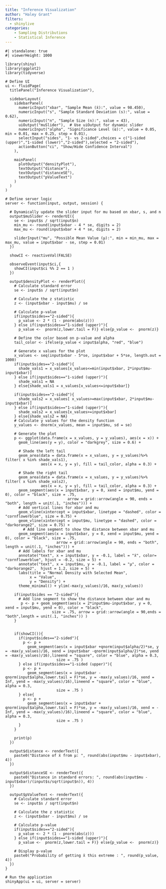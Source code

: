 ```yaml
---
title: "Inference Visualization"
author: "Haley Grant"
filters: 
  - shinylive
categories:
    - Sampling Distributions
    - Statistical Inference
---
```


```shinylive-r
#| standalone: true
#| viewerHeight: 1000
 
library(shiny)
library(ggplot2)
library(tidyverse)

# Define UI
ui <- fluidPage(
  titlePanel("Inference Visualization"),
  
  sidebarLayout(
    sidebarPanel(
      numericInput("xbar", "Sample Mean (x̄):", value = 98.450),
      numericInput("s", "Sample Standard Deviation (s):", value = 0.62),
      numericInput("n", "Sample Size (n):", value = 43),
      uiOutput("muSlider"),  # Use uiOutput for dynamic slider
      numericInput("alpha", "Significance Level (α):", value = 0.05, min = 0.01, max = 0.25, step = 0.01),
      selectInput("sides", "1- vs 2-sided",choices = c("1-sided (upper)","1-sided (lower)","2-sided"),selected = "2-sided"),
      actionButton("ci", "Show/Hide Confidence Interval")
    ),
    
    mainPanel(
      plotOutput("densityPlot"),
      textOutput("distance"),
      textOutput("distanceSE"),
      textOutput("pValueText")
    )
  )
)

# Define server logic
server <- function(input, output, session) {
  
  # Dynamically update the slider input for mu based on xbar, s, and n
  output$muSlider <- renderUI({
    se <- input$s / sqrt(input$n)
    min_mu <- round(input$xbar - 4 * se, digits = 2)
    max_mu <- round(input$xbar + 4 * se, digits = 2)
    
    sliderInput("mu", "Possible Mean Value (μ):", min = min_mu, max = max_mu, value = input$xbar - se, step = 0.01)
  })
  
  showCI <- reactiveVal(FALSE)
  
  observeEvent(input$ci,{
    showCI(input$ci %% 2 == 1 )
  })
  
  output$densityPlot <- renderPlot({
    # Calculate standard error
    se <- input$s / sqrt(input$n)
    
    # Calculate the z statistic
    z <- (input$xbar - input$mu) / se
    
    # Calculate p-value
    if(input$sides=="2-sided"){
      p_value <- 2 * (1 - pnorm(abs(z)))
    } else if(input$sides=="1-sided (upper)"){ 
      p_value <-  pnorm(z,lower.tail = F)} else{p_value <-  pnorm(z)}
    
    # Define the color based on p-value and alpha
    tail_color <- ifelse(p_value < input$alpha, "red", "blue")
    
    # Generate x values for the plot
    x_values <- seq(input$xbar - 5*se, input$xbar + 5*se, length.out = 1000)
    if(input$sides=="2-sided"){
      shade_vals1 = x_values[x_values<=min(input$xbar, 2*input$mu-input$xbar)]
    } else if(input$sides=="1-sided (upper)"){ 
      shade_vals1 = NA
    } else{shade_vals1 = x_values[x_values<=input$xbar]}
    
    if(input$sides=="2-sided"){
      shade_vals2 = x_values[ x_values>=max(input$xbar, 2*input$mu-input$xbar)]
    } else if(input$sides=="1-sided (upper)"){ 
      shade_vals2 = x_values[x_values>=input$xbar]
    } else{shade_vals2 = NA}
    # Calculate y values for the density function
    y_values <- dnorm(x_values, mean = input$mu, sd = se)
    
    # Generate the plot
    p <- ggplot(data.frame(x = x_values, y = y_values), aes(x = x)) +
      geom_line(aes(y = y), color = "darkgrey", size = 0.6) +
      
      # Shade the left tail
      geom_area(data = data.frame(x = x_values, y = y_values)%>% filter( x %in% shade_vals1),
                aes(x = x, y = y), fill = tail_color, alpha = 0.3) +
      
      # Shade the right tail
      geom_area(data = data.frame(x = x_values, y = y_values)%>% filter( x %in% shade_vals2),
                aes(x = x, y = y), fill = tail_color, alpha = 0.3) +
      geom_segment(aes(x = input$xbar, y = 0, xend = input$mu, yend = 0), color = "black", size = .75,
                            arrow = grid::arrow(angle = 90, ends = "both", length = unit(.1, "inches"))) +
      # Add vertical lines for xbar and mu
      geom_vline(xintercept = input$xbar, linetype = "dashed", color = "cornflowerblue", size = 0.75) +
      geom_vline(xintercept = input$mu, linetype = "dashed", color = "darkorange2", size = 0.75) +
        # Add line segment to show the distance between xbar and mu
      geom_segment(aes(x = input$xbar, y = 0, xend = input$mu, yend = 0), color = "black", size = .75,
                       arrow = grid::arrow(angle = 90, ends = "both", length = unit(.1, "inches"))) +
      # Add labels for xbar and mu
      annotate("text", x = input$xbar, y = -0.1, label = "x̄", color= "cornflowerblue", hjust = -0.2, size = 5) +
      annotate("text", x = input$mu, y = -0.1, label = "μ", color = "darkorange2",  hjust = 1.2, size = 5) +
      labs(title = "Normal Density with Selected Mean",
           x = "Value",
           y = "Density") +
      theme_minimal() + ylim(-max(y_values)/16, max(y_values))
      
    if(input$sides == "2-sided"){
      # Add line segment to show the distance between xbar and mu
       p <- p + geom_segment(aes(x = 2*input$mu-input$xbar, y = 0, xend = input$mu, yend = 0), color = "black", 
                     size = .75, arrow = grid::arrow(angle = 90,ends = "both",length = unit(.1, "inches")) )
    }
    
    
    if(showCI()){
      if(input$sides=="2-sided"){
        p <- p + 
          geom_segment(aes(x = input$xbar +qnorm(input$alpha/2)*se, y = -max(y_values)/16, xend = input$xbar -qnorm(input$alpha/2)*se, yend = -max(y_values)/16),lineend = "square", color = "blue", alpha = 0.3,
                       size = .75 )
      } else if(input$sides=="1-sided (upper)"){
        p <- p + 
          geom_segment(aes(x = input$xbar -qnorm(input$alpha,lower.tail = F)*se, y = -max(y_values)/16, xend = Inf, yend = -max(y_values)/16),lineend = "square", color = "blue", alpha = 0.3,
                       size = .75 )
      } else{
        p <- p + 
          geom_segment(aes(x = input$xbar + qnorm(input$alpha,lower.tail = F)*se, y = -max(y_values)/16, xend = -Inf, yend = -max(y_values)/16),lineend = "square", color = "blue", alpha = 0.3,
                       size = .75 )
      }
    }
    
    print(p)
  })
  
  output$distance <- renderText({
    paste0("Distance of x̄ from μ: ", round(abs(input$mu - input$xbar), 4))
  })
  
  output$distanceSE <- renderText({
    paste0("Distance in standard errors: ", round(abs(input$mu - input$xbar)/(input$s/sqrt(input$n)), 4))
  })
  
  output$pValueText <- renderText({
    # Calculate standard error
    se <- input$s / sqrt(input$n)
    
    # Calculate the z statistic
    z <- (input$xbar - input$mu) / se
    
    # Calculate p-value
    if(input$sides=="2-sided"){
      p_value <- 2 * (1 - pnorm(abs(z)))
    } else if(input$sides=="1-sided (upper)"){ 
      p_value <-  pnorm(z,lower.tail = F)} else{p_value <-  pnorm(z)}
    
    # Display p-value
    paste0("Probability of getting x̄ this extreme : ", round(p_value, 4))
  })
}

# Run the application 
shinyApp(ui = ui, server = server)


```
